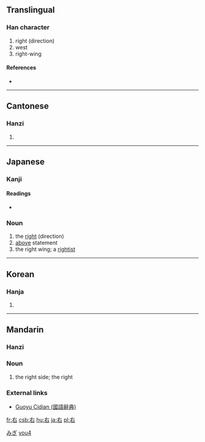 {{see|石}}
==Translingual==

===Han character===
{{Han char|rn=30|rad=口|as=02|sn=5|four=4060<sub>0</sub>|canj=大口 (KR)}}

# right (direction)
# west
# right-wing

====References====
* {{Han ref|kx=0173.050|dkj=03250|dj=0385.010|hdz=10569.010|uh=53F3|ud=21491|bh=A56B|bd=42347}}

----

==Cantonese==

===Hanzi===
{{yue-hanzi|jyut=|y=yau6}}

# {{defn|Cantonese}}

----

==Japanese==

===Kanji===
{{ja-kanji|grade=1|rs=口02}}

====Readings====
* {{ja-readings|on=[[う]] (u), [[ゆう]] (yū)|kun=[[みぎ]] (migi), [[たすける]] (tasukeru)}}

===Noun===
{{ja-noun|k|hira=みぎ|rom=migi}}

# the [[right]] (direction)
# [[above]] statement
# the right wing; a [[rightist]]

[[Category:1000 Japanese basic words|みぎ]]

----

==Korean==

===Hanja===
{{ko-hanja|hangeul=우|eumhun=오른쪽|rv=u|mr=u}}

# {{defn|Korean}}

----

==Mandarin==
{{zh-hanzi|[[右]]}}

===Hanzi===
{{cmn-hanzi|pin=[[yòu]] ([[you4]])|wg=yu<sup>4</sup>}}

===Noun===
{{cmn-noun|ts|pin=yòu|pint=you4|rs=口02}}

# {{Beginning Mandarin|lang=zh-tw|skey=口02}} the right side; the right

===External links===
* [http://140.111.34.46/cgi-bin/dict/GetContent.cgi?Database=dict&DocNum=148110&GraphicWord=yes&QueryString=%A5k Guoyu Cidian (國語辭典)]

[[Category:zh-cn:Beginning Mandarin|you4]]

[[fr:右]]
[[csb:右]]
[[hu:右]]
[[ja:右]]
[[pl:右]]
